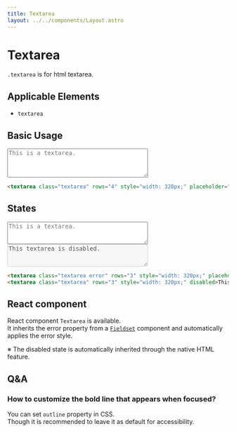 ```yaml
---
title: Textarea
layout: ../../components/Layout.astro
---
```



# Textarea

`.textarea` is for html textarea.

## Applicable Elements

- `textarea`

## Basic Usage

<SamplePane>
<textarea class="textarea" rows="4" style="width: 320px;" placeholder="This is a textarea."></textarea>
</SamplePane>

```html
<textarea class="textarea" rows="4" style="width: 320px;" placeholder="This is a textarea."></textarea>
```

## States

<SamplePane>
<textarea class="textarea error" rows="3" style="width: 320px;" placeholder="This is a textarea."></textarea>
<textarea class="textarea" rows="3" style="width: 320px;" disabled>This textarea is disabled.</textarea>
</SamplePane>

```html
<textarea class="textarea error" rows="3" style="width: 320px;" placeholder="This is a textarea."></textarea>
<textarea class="textarea" rows="3" style="width: 320px;" disabled>This textarea is disabled.</textarea>
```

## React component

React component `Textarea` is available.  
It inherits the error property from a [`Fieldset`](/components/fieldset) component and automatically applies the error style.  
  
※ The disabled state is automatically inherited through the native HTML feature.

## Q&A

### How to customize the bold line that appears when focused?

You can set `outline` property in CSS.  
Though it is recommended to leave it as default for accessibility.